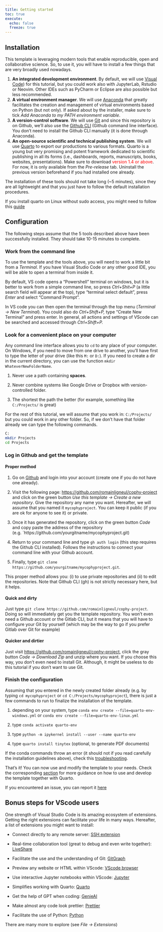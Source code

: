```yaml
---
title: Getting started
toc: true
execute: 
  echo: false
  freeze: true
---
```


## Installation

This template is leveraging modern tools that enable reproducible, open and collaborative science. So, to use it, you will have to install a few things that are very broadly used nowadays.

1.  **An integrated development environment**. By default, we will use [Visual Code](%5Bhttps://code.visualstudio.com/%5D(https://code.visualstudio.com/))) for this tutorial, but you could work also with JupyterLab, Rstudio or Neovim. Other IDEs such as PyCharm or Eclipse are also possible but less recommended.
2.  **A virtual environment manager**. We will use [Anaconda](https://www.anaconda.com/download) that greatly facilitates the creation and management of virtual environments based on Python (but not only). If asked about by the installer, make sure to tick *Add Anaconda to my PATH environment variable*.
3.  **A version-control software**. We will use [Git](https://git-scm.com/) and since this repository is on Github, we'll also use the [Github CLI](https://cli.github.com/) (Github command line interface). You don't need to install the Github CLI manually (it is done through Anaconda).
4.  **An open-source scientific and technical publishing system**. We will use [Quarto](https://quarto.org/docs/download/) to export our productions to various formats. Quarto is a young but very promising and potent framework dedicated to scientific publishing in all its forms (i.e., dashboards, reports, manuscripts, books, websites, presentations). Make sure to download [version 1.4 or above]{style="color:red"}. For now, it is only available from the *Pre-release* tab. Uninstall the previous version beforehand if you had installed one already.

The installation of these tools should not take long (\~5 minutes), since they are all lightweight and that you just have to follow the default installation procedures.

::: {.alert .alert-dismissible .alert-warning} 
If you install quarto on Linux without sudo access, you might need to follow this [guide](help_quartonosudo.qmd)
:::


## Configuration

The following steps assume that the 5 tools described above have been successfully installed. They should take 10-15 minutes to complete.

### Work from the command line

To use the template and the tools above, you will need to work a little bit from a *Terminal*. If you have Visual Studio Code or any other good IDE, you will be able to open a terminal from inside it.

By default, VS code opens a "Powershell" terminal on windows, but it is better to work from a simple command line, so press *Ctrl+Shit+P* (a little search field will appear at the top), type "terminal select default", press *Enter* and select "Command Prompt".

In VS code you can then open the terminal through the top menu (*Terminal -\> New Terminal*). You could also do *Ctrl+Shift+P,* type "Create New Terminal" and press enter. In general, all actions and settings of VScode can be searched and accessed through *Ctrl+Shift+P.*

### Look for a convenient place on your computer

Any command line interface allows you to `cd` to any place of your computer. On Windows, if you need to move from one drive to another, you'll have first to type the letter of your drive (like this `M:` or `D:`). If you need to create a dir in the current directory, you can use the function `mkdir WhateverNewFolderName`.

::: {.alert .alert-dismissible .alert-warning} 
1. Never use a path containing **spaces**.

2. Never combine systems like Google Drive or Dropbox with version-controlled folder.

3. The shortest the path the better (for example, something like `C:/Projects/` is great)
:::

For the rest of this tutorial, we will assume that you work in: `C:/Projects/` but you could work in any other folder.
So, if we don't have that folder already we can type the following commands.

```bash
C:
mkdir Projects
cd Projects
```

### Log in Github and get the template 

#### Proper method

1. Go on [Github](https://github.com/) and login into your account (create one if you do not have one already).

2. Visit the following page: [https://github.com/romainligneul/cophy-project](https://github.com/romainligneul/cophy-project) and click on the green button *Use this template -> Create a new repository*. Give the repository any name you want. Hereafter, we will assume that you named it `mycophyproject`. You can keep it public (if you are ok for anyone to see it) or private.

3. Once it has generated the repository, click on the green button *Code* and copy paste the address of the repository (e.g. `https://github.com/yourgitname/mycophyproject.git) 

4. Return to your command line and type `gh auth login` (this step requires the Github CLI installed). Follows the instructions to connect your command line with your Github account.

5. Finally, type `git clone https://github.com/yourgitname/mycophyproject.git`.

This proper method allows you: (i) to use private repositories and (ii) to edit the repositories. Note that Github CLI (gh) is not strictly necessary here, but it helps.

#### Quick and dirty

Just type `git clone https://github.com/romainligneul/cophy-project`. Doing so will immediately get you the template repository. You won't even need a Github account or the Gitlab CLI, but it means that you will have to configure your Git by yourself (which may be the way to go if you prefer Gitlab over Git for example)

#### Quicker and dirtier

Just visit [https://github.com/romainligneul/cophy-project](https://github.com/romainligneul/cophy-project), click the gray button *Code -> Download Zip* and unzip where you want. If you choose this way, you don't even need to install Git. Although, it might be useless to do this tutorial if you don't want to use Git. 

### Finish the configuration

Assuming that you entered in the newly created folder already (e.g. by typing `cd mycophyproject` or `cd C:/Projects/mycophyproject`), there is just a few commands to run to finalize the installation of the template.

1.  depending on your system, type `conda env create --file=quarto-env-windows.yml` or `conda env create --file=quarto-env-linux.yml`

2.  type `conda activate quarto-env`

3.  type `python -m ipykernel install --user --name quarto-env`

4.  type `quarto install tinytex` (optional, to generate PDF documents)

If the conda commands throw an error (it should not if you read carefully the installation guidelines above), check this [troubleshooting](https://bobbyhadz.com/blog/conda-is-not-recognized-as-internal-or-external-command).

That's it! You can now use and modify the template to your needs. Check the corresponding [section](tutorial.qmd) for more guidance on how to use and develop the template together with Quarto.

If you encountered an issue, you can report it [here](https://github.com/romainligneul/cophy-project/issues)

## Bonus steps for VScode users

One strength of Visual Studio Code is its amazing ecosystem of extensions. Getting the right extensions can facilitate your life in many ways. Hereafter, a list of extensions you might want to install:

-  Connect directly to any remote server: [SSH extension](https://marketplace.visualstudio.com/items?itemName=ms-vscode-remote.vscode-remote-extensionpack)

- Real-time collaboration tool (great to debug and even write together): [LiveShare](https://marketplace.visualstudio.com/items?itemName=MS-vsliveshare.vsliveshare)

- Facilitate the use and the understanding of Git: [GitGraph](https://marketplace.visualstudio.com/items?itemName=mhutchie.git-graph)

- Preview any website or HTML within VScode: [VScode browser](https://marketplace.visualstudio.com/items?itemName=Phu1237.vs-browser)

- Use interactive Jupyter notebooks within VScode: [Jupyter](https://marketplace.visualstudio.com/items?itemName=ms-toolsai.jupyter)

-  Simplifies working with Quarto: [Quarto](https://marketplace.visualstudio.com/items?itemName=quarto.quarto)

- Get the help of GPT when coding: [GenieAI](https://marketplace.visualstudio.com/items?itemName=genieai.chatgpt-vscode)

- Make almost any code look prettier: [Prettier](https://marketplace.visualstudio.com/items?itemName=esbenp.prettier-vscode)

- Facilitate the use of Python: [Python](https://marketplace.visualstudio.com/items?itemName=ms-python.python)

There are many more to explore (see *File -> Extensions*)